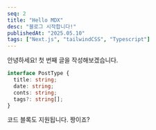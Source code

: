 ```yaml
---
seq: 2
title: "Hello MDX"
desc: "블로그 시작합니다!"
publishedAt: "2025.05.10"
tags: ["Next.js", "tailwindCSS", "Typescript"]
---
```


안녕하세요!
첫 번째 글을 작성해보겠습니다.

```ts
interface PostType {
  title: string;
  date: string;
  conts: string;
  tags?: string[];
}
```

코드 블록도 지원됩니다. 짱이죠?
